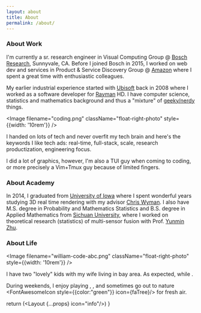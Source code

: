 ```yaml
---
layout: about
title: About
permalink: /about/
---
```




### About Work
I'm currently a sr. research engineer in Visual Computing Group @ [Bosch Research](http://www.bosch.us/content/language1/html/rtc.htm), Sunnyvale, CA. 
Before I joined Bosch in 2015, I worked on web dev and services in Product & Service Discovery Group @ [Amazon](https://www.amazon.com/) where I spent a great time with enthusiastic colleagues.


My earlier industrial experience started with [Ubisoft](https://www.ubisoft.com/en-GB/) back in 2008 where I worked as a software developer for [Rayman](https://en.wikipedia.org/wiki/Rayman) HD. 
I have computer science, statistics and mathematics background and thus a "mixture" of [geeky/nerdy](https://slackprop.wordpress.com/2013/06/03/on-geek-versus-nerd/) things. 

<Image filename="coding.png" className="float-right-photo" style={{width: '10rem'}} />

I handed on lots of tech and never overfit my tech brain and here's the keywords I like tech ads: real-time, full-stack, scale, research productization, engineering focus.

I did a lot of graphics, however, I'm also a TUI guy when coming to coding, or more precisely a Vim+Tmux guy because of limited fingers.

<!---
I've recently been quite interested in deep learning, if you get any ideas or opportunities, please contact [me](/assets/cv/zeng-resume.html).
### About Me
-->
### About Academy
In 2014, I graduated from [University of Iowa](http://www.uiowa.edu/) where I spent wonderful years studying 3D real time rendering with my advisor [Chris Wyman](http://cwyman.org/). I also have M.S. degree in Probability and Mathematics Statistics and B.S. degree in Applied Mathematics from [Sichuan University](http://www.scu.edu.cn/en/), where I worked on theoretical research (statistics) of multi-sensor fusion with Prof. [Yunmin Zhu](https://scholar.google.com/citations?user=cN4yYyoAAAAJ&hl=en).


### About Life

<Image filename="william-code-abc.png" className="float-right-photo" style={{width: '10rem'}} />


I have two "lovely" kids with my wife living in bay area. As expected, <WilliamAge/> while <AlexAge/>.

<!-- (Wait, for quantum physics, I have my own interpretation regarding [this](https://www.youtube.com/watch?v=WIyTZDHuarQ) one).  -->

During weekends, I enjoy playing <FontAwesomeIcon icon={faLaptop}/>, <FontAwesomeIcon icon={faGamepad}/>, <FontAwesomeIcon icon={faUserEdit}/> and sometimes go out to nature <FontAwesomeIcon style={{color:"green"}} icon={faTree}/> for fresh air.


return (<Layout {...props} icon="info"/>)
}

